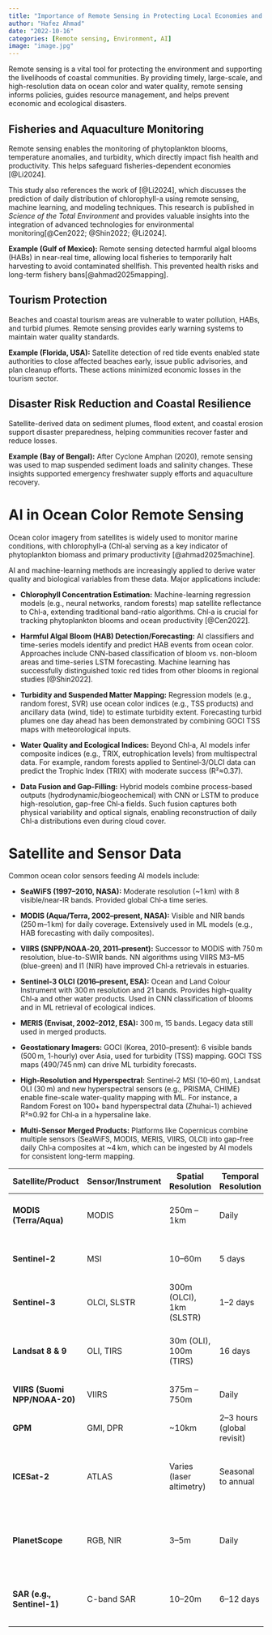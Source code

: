 ```yaml
---
title: "Importance of Remote Sensing in Protecting Local Economies and Environments"
author: "Hafez Ahmad"
date: "2022-10-16"
categories: [Remote sensing, Environment, AI]
image: "image.jpg"
---
```


Remote sensing is a vital tool for protecting the environment and supporting the livelihoods of coastal communities. By providing timely, large-scale, and high-resolution data on ocean color and water quality, remote sensing informs policies, guides resource management, and helps prevent economic and ecological disasters.

## Fisheries and Aquaculture Monitoring

Remote sensing enables the monitoring of phytoplankton blooms, temperature anomalies, and turbidity, which directly impact fish health and productivity. This helps safeguard fisheries-dependent economies [@Li2024].

This study also references the work of [@Li2024], which discusses the prediction of daily distribution of chlorophyll-a using remote sensing, machine learning, and modeling techniques. This research is published in *Science of the Total Environment* and provides valuable insights into the integration of advanced technologies for environmental monitoring[@Cen2022; @Shin2022; @Li2024].

**Example (Gulf of Mexico):** Remote sensing detected harmful algal blooms (HABs) in near-real time, allowing local fisheries to temporarily halt harvesting to avoid contaminated shellfish. This prevented health risks and long-term fishery bans[@ahmad2025mapping].

## Tourism Protection

Beaches and coastal tourism areas are vulnerable to water pollution, HABs, and turbid plumes. Remote sensing provides early warning systems to maintain water quality standards.

**Example (Florida, USA):** Satellite detection of red tide events enabled state authorities to close affected beaches early, issue public advisories, and plan cleanup efforts. These actions minimized economic losses in the tourism sector.

## Disaster Risk Reduction and Coastal Resilience

Satellite-derived data on sediment plumes, flood extent, and coastal erosion support disaster preparedness, helping communities recover faster and reduce losses.

**Example (Bay of Bengal):** After Cyclone Amphan (2020), remote sensing was used to map suspended sediment loads and salinity changes. These insights supported emergency freshwater supply efforts and aquaculture recovery.

# AI in Ocean Color Remote Sensing

Ocean color imagery from satellites is widely used to monitor marine conditions, with chlorophyll‑a (Chl‑a) serving as a key indicator of phytoplankton biomass and primary productivity [@ahmad2025machine].

AI and machine-learning methods are increasingly applied to derive water quality and biological variables from these data. Major applications include:

-   **Chlorophyll Concentration Estimation:** Machine-learning regression models (e.g., neural networks, random forests) map satellite reflectance to Chl‑a, extending traditional band-ratio algorithms. Chl‑a is crucial for tracking phytoplankton blooms and ocean productivity [@Cen2022].

-   **Harmful Algal Bloom (HAB) Detection/Forecasting:** AI classifiers and time-series models identify and predict HAB events from ocean color. Approaches include CNN-based classification of bloom vs. non-bloom areas and time-series LSTM forecasting. Machine learning has successfully distinguished toxic red tides from other blooms in regional studies [@Shin2022].

-   **Turbidity and Suspended Matter Mapping:** Regression models (e.g., random forest, SVR) use ocean color indices (e.g., TSS products) and ancillary data (wind, tide) to estimate turbidity extent. Forecasting turbid plumes one day ahead has been demonstrated by combining GOCI TSS maps with meteorological inputs.

-   **Water Quality and Ecological Indices:** Beyond Chl‑a, AI models infer composite indices (e.g., TRIX, eutrophication levels) from multispectral data. For example, random forests applied to Sentinel‑3/OLCI data can predict the Trophic Index (TRIX) with moderate success (R²≈0.37).

-   **Data Fusion and Gap-Filling:** Hybrid models combine process-based outputs (hydrodynamic/biogeochemical) with CNN or LSTM to produce high-resolution, gap-free Chl‑a fields. Such fusion captures both physical variability and optical signals, enabling reconstruction of daily Chl‑a distributions even during cloud cover.

# Satellite and Sensor Data

Common ocean color sensors feeding AI models include:

-   **SeaWiFS (1997–2010, NASA):** Moderate resolution (\~1 km) with 8 visible/near-IR bands. Provided global Chl‑a time series.

-   **MODIS (Aqua/Terra, 2002–present, NASA):** Visible and NIR bands (250 m–1 km) for daily coverage. Extensively used in ML models (e.g., HAB forecasting with daily composites).

-   **VIIRS (SNPP/NOAA‑20, 2011–present):** Successor to MODIS with 750 m resolution, blue-to-SWIR bands. NN algorithms using VIIRS M3–M5 (blue-green) and I1 (NIR) have improved Chl‑a retrievals in estuaries.

-   **Sentinel‑3 OLCI (2016–present, ESA):** Ocean and Land Colour Instrument with 300 m resolution and 21 bands. Provides high-quality Chl‑a and other water products. Used in CNN classification of blooms and in ML retrieval of ecological indices.

-   **MERIS (Envisat, 2002–2012, ESA):** 300 m, 15 bands. Legacy data still used in merged products.

-   **Geostationary Imagers:** GOCI (Korea, 2010–present): 6 visible bands (500 m, 1-hourly) over Asia, used for turbidity (TSS) mapping. GOCI TSS maps (490/745 nm) can drive ML turbidity forecasts.

-   **High-Resolution and Hyperspectral:** Sentinel‑2 MSI (10–60 m), Landsat OLI (30 m) and new hyperspectral sensors (e.g., PRISMA, CHIME) enable fine-scale water-quality mapping with ML. For instance, a Random Forest on 100+ band hyperspectral data (Zhuhai-1) achieved R²≈0.92 for Chl‑a in a hypersaline lake.

-   **Multi-Sensor Merged Products:** Platforms like Copernicus combine multiple sensors (SeaWiFS, MODIS, MERIS, VIIRS, OLCI) into gap-free daily Chl‑a composites at \~4 km, which can be ingested by AI models for consistent long-term mapping.

| **Satellite/Product**         | **Sensor/Instrument** | **Spatial Resolution**   | **Temporal Resolution**    | **Key Applications**                                       |
|-------------------------------|-----------------------|--------------------------|----------------------------|------------------------------------------------------------|
| **MODIS (Terra/Aqua)**        | MODIS                 | 250m – 1km               | Daily                      | Ocean color, algal blooms, land cover, SST                 |
| **Sentinel-2**                | MSI                   | 10–60m                   | 5 days                     | Agriculture, forest cover, coastal zone monitoring         |
| **Sentinel-3**                | OLCI, SLSTR           | 300m (OLCI), 1km (SLSTR) | 1–2 days                   | Ocean color, SST, water quality, fire detection            |
| **Landsat 8 & 9**             | OLI, TIRS             | 30m (OLI), 100m (TIRS)   | 16 days                    | Land use/cover change, coastal dynamics                    |
| **VIIRS (Suomi NPP/NOAA-20)** | VIIRS                 | 375m – 750m              | Daily                      | Night lights, SST, ocean color                             |
| **GPM**                       | GMI, DPR              | \~10km                   | 2–3 hours (global revisit) | Precipitation, flood early warning                         |
| **ICESat-2**                  | ATLAS                 | Varies (laser altimetry) | Seasonal to annual         | Coastal elevation, wetland dynamics, sea level change      |
| **PlanetScope**               | RGB, NIR              | 3–5m                     | Daily                      | Precision agriculture, local monitoring, disaster response |
| **SAR (e.g., Sentinel-1)**    | C-band SAR            | 10–20m                   | 6–12 days                  | Flooding, mangroves, wetland changes, soil moisture        |
